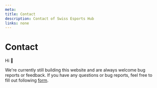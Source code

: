```yaml
---
meta:
title: Contact
description: Contact of Swiss Esports Hub
links: none
---
```




# Contact
Hi 👋

We're currently still building this website and are always welcome bug reports or feedback. If you have any questions or bug reports, feel free to fill out following [form](https://github.com/SwisseSportsFederation/player-db/issues/new/choose).

